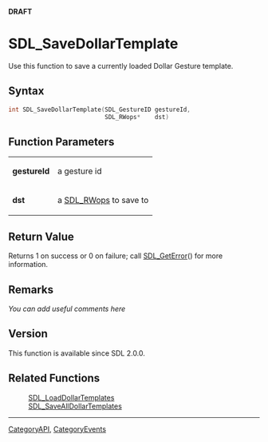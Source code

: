 <span color="red">'''DRAFT'''</span>


<!-- #*^*^*^*^*See http://wiki.libsdl.org/moin.cgi/SGFunctions for details on editing this page*^*^*^*^* -->


= SDL_SaveDollarTemplate =
Use this function to save a currently loaded Dollar Gesture template.




== Syntax ==
<syntaxhighlight lang='c++'>
int SDL_SaveDollarTemplate(SDL_GestureID gestureId,
                           SDL_RWops*    dst)
</syntaxhighlight>


== Function Parameters ==
{|
|'''gestureId'''
|a gesture id
|-
|'''dst'''
|a [[SDL_RWops]] to save to
|}


== Return Value ==
Returns 1 on success or 0 on failure; call [[SDL_GetError]]() for more information.



== Remarks ==
''You can add useful comments here''

<!-- #Leave this section as-is unless you have a remark to put in.  In that case, replace ''You can add useful comments here'' with your remark(s) following the Style Guide instructions.  Leave the rest of the markup alone and delete this comment. -->

== Version ==
This function is available since SDL 2.0.0.

== Related Functions ==
:[[SDL_LoadDollarTemplates]]
:[[SDL_SaveAllDollarTemplates]]

----
[[CategoryAPI]], [[CategoryEvents]]
<!-- #See the Style Guide for instructions on editing the footer. -->
